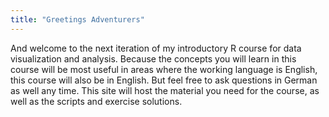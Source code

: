 ```yaml
---
title: "Greetings Adventurers"
---
```


And welcome to the next iteration of my introductory R course for data visualization and analysis. Because the concepts you will learn in this course will be most useful in areas where the working language is English, this course will also be in English.
But feel free to ask questions in German as well any time.
This site will host the material you need for the
course, as well as the scripts and exercise solutions.



